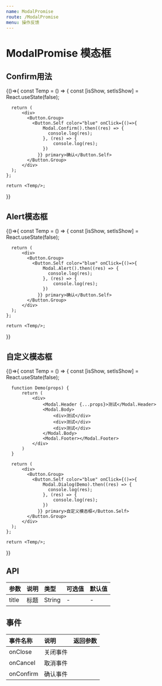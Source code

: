 ```yaml
---
name: ModalPromise
route: /ModalPromise
menu: 操作反馈
---
```




# ModalPromise 模态框

## Confirm用法
<Playground>
  {()=>{
    const Temp = () => {
      const [isShow, setIsShow] = React.useState(false);

      return (
          <div>
            <Button.Group>
              <Button.Self color="blue" onClick={()=>{
                  Modal.Confirm().then((res) => {
                    console.log(res);
                  }, (res) => {
                      console.log(res);
                  })
                }} primary>确认</Button.Self>
            </Button.Group>
          </div>
      );
    };

    return <Temp/>;
  }}
</Playground>

## Alert模态框
<Playground>
  {()=>{
    const Temp = () => {
      const [isShow, setIsShow] = React.useState(false);

      return (
          <div>
            <Button.Group>
              <Button.Self color="blue" onClick={()=>{
                  Modal.Alert().then((res) => {
                    console.log(res);
                  }, (res) => {
                      console.log(res);
                  })
                }} primary>确认</Button.Self>
            </Button.Group>
          </div>
      );
    };

    return <Temp/>;
  }}
</Playground>

## 自定义模态框
<Playground>
  {()=>{
    const Temp = () => {
      const [isShow, setIsShow] = React.useState(false);

      function Demo(props) {
          return (
              <div>
                  <Modal.Header {...props}>测试</Modal.Header>
                  <Modal.Body>
                      <div>测试</div>
                      <div>测试</div>
                      <div>测试</div>
                  </Modal.Body>
                  <Modal.Footer></Modal.Footer>
              </div>
          )
      }

      return (
          <div>
            <Button.Group>
              <Button.Self color="blue" onClick={()=>{
                  Modal.Dialog(Demo).then((res) => {
                    console.log(res);
                  }, (res) => {
                      console.log(res);
                  })
                }} primary>自定义模态框</Button.Self>
            </Button.Group>
          </div>
      );
    };

    return <Temp/>;
  }}
</Playground>


## API
| 参数 | 说明 | 类型 | 可选值 | 默认值 |
| :--- | :--- | :---- | :--- | :---- |
|   title  |      标题     | String |  - |  -




## 事件
| 事件名称 | 说明 | 返回参数 |
| :--- | :--- | :---- |
| onClose | 关闭事件 | 
| onCancel | 取消事件 | 
| onConfirm | 确认事件 |


